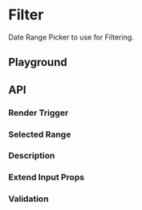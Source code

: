 
<Meta of={FilterDRPStories} />

# Filter

<ResourceLinks
  sourceCode="https://github.com/cultureamp/kaizen-design-system/tree/main/packages/components/src/FilterDateRangePicker"
  figma="https://www.figma.com/file/ZRfnoNUXbGZv4eVWLbF4Az/%F0%9F%96%BC%EF%B8%8F-Component-Gallery?node-id=2349%3A110993&t=gzsKluk8LiOX3jCF-1"
  designGuidelines="https://cultureamp.atlassian.net/wiki/spaces/DesignSystem/pages/3082093959/Filters"
  className="!mb-8"
/>

Date Range Picker to use for Filtering.

<KAIOInstallation exportNames="FilterDateRangePicker" />

## Playground
<NoClipCanvas of={FilterDRPStories.Playground} />
<Controls of={FilterDRPStories.Playground} />

## API

### Render Trigger
<Description of={FilterDRPStories.RenderTrigger} />
<NoClipCanvas of={FilterDRPStories.RenderTrigger} />

### Selected Range
<Description of={FilterDRPStories.SelectedRange} />
<NoClipCanvas of={FilterDRPStories.SelectedRange} />

### Description
<Description of={FilterDRPStories.Description} />
<NoClipCanvas of={FilterDRPStories.Description} />

### Extend Input Props
<Description of={FilterDRPStories.ExtendInputProps} />
<NoClipCanvas of={FilterDRPStories.ExtendInputProps} />

### Validation
<Description of={FilterDRPStories.Validation} />
<NoClipCanvas of={FilterDRPStories.Validation} />
